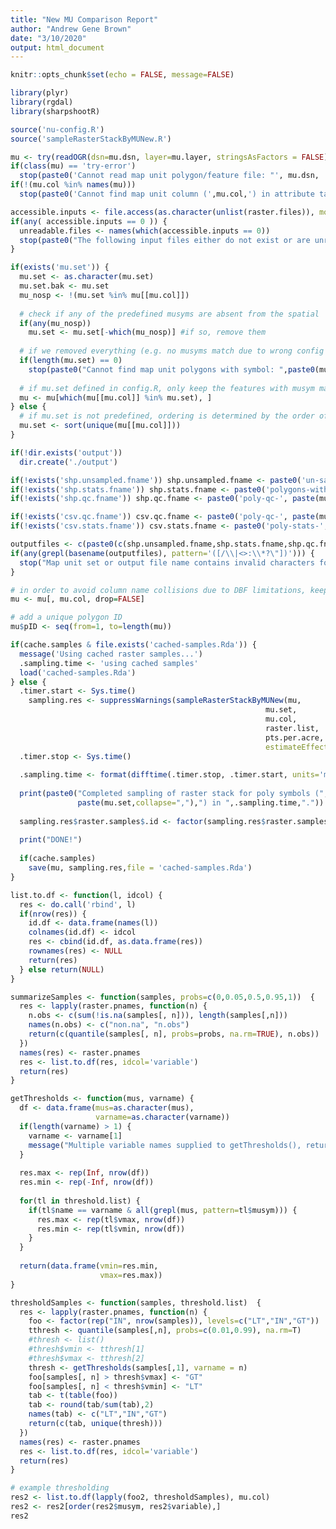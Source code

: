 ```yaml
---
title: "New MU Comparison Report"
author: "Andrew Gene Brown"
date: "3/10/2020"
output: html_document
---
```


```r
knitr::opts_chunk$set(echo = FALSE, message=FALSE)

library(plyr)
library(rgdal)
library(sharpshootR)

source('nu-config.R')
source('sampleRasterStackByMUNew.R')

mu <- try(readOGR(dsn=mu.dsn, layer=mu.layer, stringsAsFactors = FALSE))
if(class(mu) == 'try-error')
  stop(paste0('Cannot read map unit polygon/feature file: "', mu.dsn, ' / ', mu.layer, '"'), call. = FALSE)
if(!(mu.col %in% names(mu)))
  stop(paste0('Cannot find map unit column (',mu.col,') in attribute table of: "', mu.dsn, ' / ', mu.layer,'"'), call. = FALSE)

accessible.inputs <- file.access(as.character(unlist(raster.files)), mode = 4) + 1 
if(any( accessible.inputs == 0 )) {
  unreadable.files <- names(which(accessible.inputs == 0))
  stop(paste0("The following input files either do not exist or are unreadable: \n", paste0(unreadable.files, collapse=", ")))
}

if(exists('mu.set')) { 
  mu.set <- as.character(mu.set)
  mu.set.bak <- mu.set
  mu_nosp <- !(mu.set %in% mu[[mu.col]])
  
  # check if any of the predefined musyms are absent from the spatial
  if(any(mu_nosp))
    mu.set <- mu.set[-which(mu_nosp)] #if so, remove them
  
  # if we removed everything (e.g. no musyms match due to wrong config file?), fail gracefully
  if(length(mu.set) == 0) 
    stop(paste0("Cannot find map unit polygons with symbol: ",paste0(mu.set.bak,collapse=", ")))
  
  # if mu.set defined in config.R, only keep the features with musym matching set
  mu <- mu[which(mu[[mu.col]] %in% mu.set), ] 
} else {
  # if mu.set is not predefined, ordering is determined by the order of musyms in the source file
  mu.set <- sort(unique(mu[[mu.col]]))
}

if(!dir.exists('output')) 
  dir.create('./output')

if(!exists('shp.unsampled.fname')) shp.unsampled.fname <- paste0('un-sampled-', paste(mu.set, collapse='_'))
if(!exists('shp.stats.fname')) shp.stats.fname <- paste0('polygons-with-stats-', paste(mu.set, collapse='_'))
if(!exists('shp.qc.fname')) shp.qc.fname <- paste0('poly-qc-', paste(mu.set, collapse='_'))

if(!exists('csv.qc.fname')) csv.qc.fname <- paste0('poly-qc-', paste(mu.set, collapse='_'),'.csv')
if(!exists('csv.stats.fname')) csv.stats.fname <- paste0('poly-stats-', paste(mu.set, collapse='_'), '.csv')

outputfiles <- c(paste0(c(shp.unsampled.fname,shp.stats.fname,shp.qc.fname),".shp"), csv.qc.fname, csv.stats.fname)
if(any(grepl(basename(outputfiles), pattern='([/\\|<>:\\*?\"])'))) {
  stop("Map unit set or output file name contains invalid characters for filename. Either override default output filenames in config.R or remove [/\\|<>:\\*?\"] characters from your map unit symbols.", call. = FALSE)
}

# in order to avoid column name collisions due to DBF limitations, keep only the mu.col column
mu <- mu[, mu.col, drop=FALSE]

# add a unique polygon ID
mu$pID <- seq(from=1, to=length(mu))

if(cache.samples & file.exists('cached-samples.Rda')) {
  message('Using cached raster samples...')
  .sampling.time <- 'using cached samples'
  load('cached-samples.Rda')
} else {
  .timer.start <- Sys.time()
    sampling.res <- suppressWarnings(sampleRasterStackByMUNew(mu, 
                                                         mu.set, 
                                                         mu.col, 
                                                         raster.list, 
                                                         pts.per.acre, 
                                                         estimateEffectiveSampleSize = correct.sample.size))
  .timer.stop <- Sys.time()
  
  .sampling.time <- format(difftime(.timer.stop, .timer.start, units='mins'), digits=2)
  
  print(paste0("Completed sampling of raster stack for poly symbols (",
               paste(mu.set,collapse=","),") in ",.sampling.time,"."))
  
  sampling.res$raster.samples$.id <- factor(sampling.res$raster.samples$.id, levels=mu.set)
  
  print("DONE!")
  
  if(cache.samples)
    save(mu, sampling.res,file = 'cached-samples.Rda')
}
```

```r
list.to.df <- function(l, idcol) {
  res <- do.call('rbind', l)
  if(nrow(res)) {
    id.df <- data.frame(names(l))
    colnames(id.df) <- idcol
    res <- cbind(id.df, as.data.frame(res))
    rownames(res) <- NULL
    return(res)
  } else return(NULL)
}

summarizeSamples <- function(samples, probs=c(0,0.05,0.5,0.95,1))  {
  res <- lapply(raster.pnames, function(n) {
    n.obs <- c(sum(!is.na(samples[, n])), length(samples[,n]))
    names(n.obs) <- c("non.na", "n.obs")
    return(c(quantile(samples[, n], probs=probs, na.rm=TRUE), n.obs))
  })
  names(res) <- raster.pnames
  res <- list.to.df(res, idcol='variable')
  return(res)
}

getThresholds <- function(mus, varname) {
  df <- data.frame(mus=as.character(mus), 
                   varname=as.character(varname))
  if(length(varname) > 1) {
    varname <- varname[1]
    message("Multiple variable names supplied to getThresholds(), returning values for first name.")
  }
  
  res.max <- rep(Inf, nrow(df))
  res.min <- rep(-Inf, nrow(df))
  
  for(tl in threshold.list) {
    if(tl$name == varname & all(grepl(mus, pattern=tl$musym))) {
      res.max <- rep(tl$vmax, nrow(df))
      res.min <- rep(tl$vmin, nrow(df))
    }
  }      
  
  return(data.frame(vmin=res.min,
                    vmax=res.max))
}

thresholdSamples <- function(samples, threshold.list)  {
  res <- lapply(raster.pnames, function(n) {
    foo <- factor(rep("IN", nrow(samples)), levels=c("LT","IN","GT"))
    tthresh <- quantile(samples[,n], probs=c(0.01,0.99), na.rm=T)
    #thresh <- list()
    #thresh$vmin <- tthresh[1]
    #thresh$vmax <- tthresh[2]
    thresh <- getThresholds(samples[,1], varname = n)
    foo[samples[, n] > thresh$vmax] <- "GT"
    foo[samples[, n] < thresh$vmin] <- "LT"
    tab <- t(table(foo))
    tab <- round(tab/sum(tab),2)
    names(tab) <- c("LT","IN","GT")
    return(c(tab, unique(thresh)))
  })
  names(res) <- raster.pnames
  res <- list.to.df(res, idcol='variable')
  return(res)
}

# example thresholding
res2 <- list.to.df(lapply(foo2, thresholdSamples), mu.col)
res2 <- res2[order(res2$musym, res2$variable),]
res2
```
